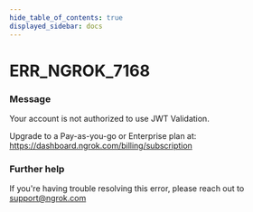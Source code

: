 ```yaml
---
hide_table_of_contents: true
displayed_sidebar: docs
---
```



# ERR_NGROK_7168

### Message
Your account is not authorized to use JWT Validation. 

Upgrade to a Pay-as-you-go or Enterprise plan at: https://dashboard.ngrok.com/billing/subscription

<ErrorDetails error='err_ngrok_7168' />


### Further help
If you're having trouble resolving this error, please reach out to [support@ngrok.com](mailto:support@ngrok.com?subject=Help%20with%20ERR_NGROK_7168)

